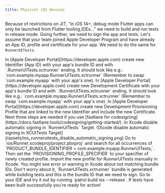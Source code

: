 ```yaml
---
title: Physical iOS devices
---
```


Because of restrictions on JIT, "in iOS 14+, debug mode Flutter apps can only be launched from Flutter tooling,IDEs..." we need to build and run tests in release mode.
Going further, we need to sign the app and tests. Let's assume that your team joined Apple Developer Program and have already an App ID, profile and certificate for your app. We need to do the same for `RunnerUITests`.

<Steps>
  <Step>
    In [Apple Developer Portal](https://developer.apple.com) create new Identifier (App ID) with your app's bundle ID and with `.RunnerUITests.xctrunner` ending. It should look like e.g.: `com.example.myapp.RunnerUITests.xctrunner` (Remember to swap `com.example.myapp` with your app's one).
  </Step>
  <Step>
    In [Apple Developer Portal](https://developer.apple.com) create new Development Certificate with your app's bundle ID and with `.RunnerUITests.xctrunner` ending. It should look like e.g.: `com.example.myapp.RunnerUITests.xctrunner` (Remember to swap `com.example.myapp` with your app's one).
  </Step>
  <Step>
    In [Apple Developer Portal](https://developer.apple.com) create new Development Provisioning Profile that are linked to the new Identifier and include the new Certificate.
  </Step>
    <Warning>
      Next three steps are needed if you use [fastlane for codesigning](https://docs.fastlane.tools/codesigning/getting-started/).
    </Warning>
  <Step>
    In Xcode disable automatic signing in `RunnerUITests` Target.
    ![Xcode disable automatic signing in XCUITests Target](/assets/ios_runneruitests_disable_automatic_signing.png)
  </Step>
  <Step>
    Go to `ios/Runner.xcodeproj/project.pbxproj` and search for all occurrences of `PRODUCT_BUNDLE_IDENTIFIER = com.example.myapp.RunnerUITests;`. Then set the `PROVISIONING_PROFILE_SPECIFIER` to your specifier of newly created profile.
  </Step>
  <Step>
    Import the new profile for RunnerUITests manually in Xcode.
  <Warning>
    You might see error or warning in Xcode about not matching bundle IDs. Don't worry about it, `RunnerUITests.xctrunner` bundle is generated while building tests and this is the bundle ID that we need to sign.
  </Warning>
  </Step>
  <Step>
    Go to your IDE and try it out by running `patrol build ios --release`. If tests have been built successfully you're ready for action!
  </Step>
</Steps>
